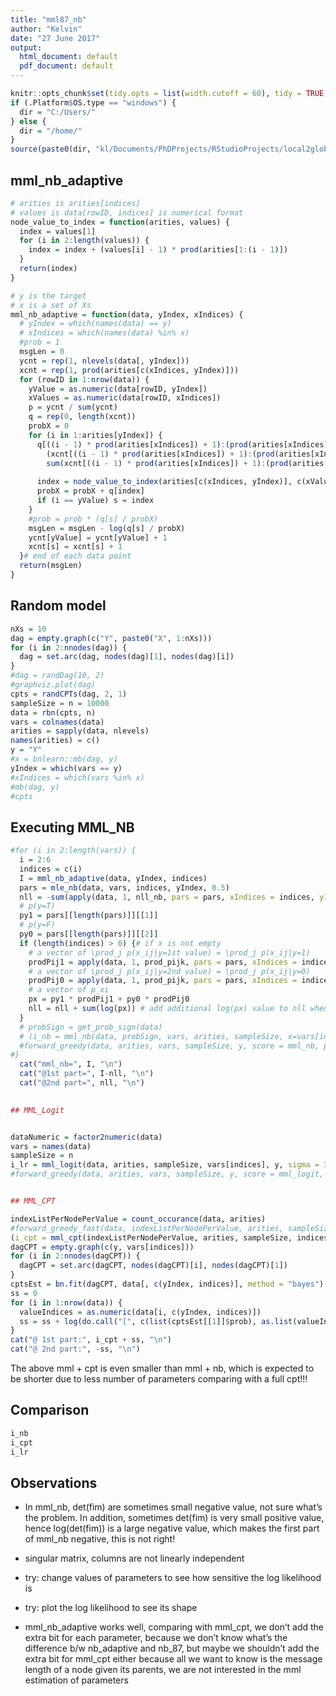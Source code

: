 ```yaml
---
title: "mml87_nb"
author: "Kelvin"
date: "27 June 2017"
output:
  html_document: default
  pdf_document: default
---
```


```r
knitr::opts_chunk$set(tidy.opts = list(width.cutoff = 60), tidy = TRUE, echo = T, eval = T)
if (.Platform$OS.type == "windows") {
  dir = "C:/Users/"
} else {
  dir = "/home/"
}
source(paste0(dir, "kl/Documents/PhDProjects/RStudioProjects/local2global/scripts/load_libraries.R"))
```

## mml_nb_adaptive
```r
# arities is arities[indices]
# values is data[rowID, indices] is numerical format
node_value_to_index = function(arities, values) {
  index = values[1]
  for (i in 2:length(values)) {
    index = index + (values[i] - 1) * prod(arities[1:(i - 1)])
  }
  return(index)
}

# y is the target 
# x is a set of Xs
mml_nb_adaptive = function(data, yIndex, xIndices) {
  # yIndex = which(names(data) == y)
  # xIndices = which(names(data) %in% x)
  #prob = 1
  msgLen = 0
  ycnt = rep(1, nlevels(data[, yIndex]))
  xcnt = rep(1, prod(arities[c(xIndices, yIndex)]))
  for (rowID in 1:nrow(data)) {
    yValue = as.numeric(data[rowID, yIndex])
    xValues = as.numeric(data[rowID, xIndices])
    p = ycnt / sum(ycnt)
    q = rep(0, length(xcnt))
    probX = 0
    for (i in 1:arities[yIndex]) {
      q[((i - 1) * prod(arities[xIndices]) + 1):(prod(arities[xIndices]) * i)] = 
        (xcnt[((i - 1) * prod(arities[xIndices]) + 1):(prod(arities[xIndices]) * i)] / 
        sum(xcnt[((i - 1) * prod(arities[xIndices]) + 1):(prod(arities[xIndices]) * i)])) * p[i]
      
      index = node_value_to_index(arities[c(xIndices, yIndex)], c(xValues, i))
      probX = probX + q[index]
      if (i == yValue) s = index
    }
    #prob = prob * (q[s] / probX)
    msgLen = msgLen - log(q[s] / probX)
    ycnt[yValue] = ycnt[yValue] + 1
    xcnt[s] = xcnt[s] + 1
  }# end of each data point
  return(msgLen)
}
```

## Random model
```r
nXs = 10
dag = empty.graph(c("Y", paste0("X", 1:nXs)))
for (i in 2:nnodes(dag)) {
  dag = set.arc(dag, nodes(dag)[1], nodes(dag)[i])
}
#dag = randDag(10, 2)
#graphviz.plot(dag)
cpts = randCPTs(dag, 2, 1)
sampleSize = n = 10000
data = rbn(cpts, n)
vars = colnames(data)
arities = sapply(data, nlevels)
names(arities) = c()
y = "Y"
#x = bnlearn::mb(dag, y)
yIndex = which(vars == y)
#xIndices = which(vars %in% x)
#mb(dag, y)
#cpts
```

## Executing MML_NB
```r
#for (i in 2:length(vars)) {
  i = 2:6
  indices = c(i)
  I = mml_nb_adaptive(data, yIndex, indices)
  pars = mle_nb(data, vars, indices, yIndex, 0.5)
  nll = -sum(apply(data, 1, nll_nb, pars = pars, xIndices = indices, yIndex = yIndex))
  # p(y=T)
  py1 = pars[[length(pars)]][[1]]
  # p(y=F)
  py0 = pars[[length(pars)]][[2]]
  if (length(indices) > 0) {# if x is not empty
    # a vector of \prod_j p(x_ij|y=1st value) = \prod_j p(x_ij|y=1)
    prodPij1 = apply(data, 1, prod_pijk, pars = pars, xIndices = indices, yValue = 1)
    # a vector of \prod_j p(x_ij|y=2nd value) = \prod_j p(x_ij|y=0)
    prodPij0 = apply(data, 1, prod_pijk, pars = pars, xIndices = indices, yValue = 2)
    # a vector of p_xi 
    px = py1 * prodPij1 + py0 * prodPij0
    nll = nll + sum(log(px)) # add additional log(px) value to nll when x is not empty
  }
  # probSign = get_prob_sign(data)
  # (i_nb = mml_nb(data, probSign, vars, arities, sampleSize, x=vars[indices], y, debug = TRUE))
  #forward_greedy(data, arities, vars, sampleSize, y, score = mml_nb, probSign = probSign, debug = T)
#}
  cat("mml_nb=", I, "\n")
  cat("@1st part=", I-nll, "\n")
  cat("@2nd part=", nll, "\n")
  

## MML_Logit


dataNumeric = factor2numeric(data)
vars = names(data)
sampleSize = n
i_lr = mml_logit(data, arities, sampleSize, vars[indices], y, sigma = 3, debug = T)
#forward_greedy(data, arities, vars, sampleSize, y, score = mml_logit, dataNumeric = dataNumeric, debug = F)


## MML_CPT

indexListPerNodePerValue = count_occurance(data, arities)
#forward_greedy_fast(data, indexListPerNodePerValue, arities, sampleSize, y, base = exp(1), debug = F)
(i_cpt = mml_cpt(indexListPerNodePerValue, arities, sampleSize, indices, yIndex, base = exp(1)))
dagCPT = empty.graph(c(y, vars[indices]))
for (i in 2:nnodes(dagCPT)) {
  dagCPT = set.arc(dagCPT, nodes(dagCPT)[i], nodes(dagCPT)[1])
}
cptsEst = bn.fit(dagCPT, data[, c(yIndex, indices)], method = "bayes")
ss = 0 
for (i in 1:nrow(data)) {
  valueIndices = as.numeric(data[i, c(yIndex, indices)])
  ss = ss + log(do.call("[", c(list(cptsEst[[1]]$prob), as.list(valueIndices))))
}
cat("@ 1st part:", i_cpt + ss, "\n")
cat("@ 2nd part:", -ss, "\n")
```
The above mml + cpt is even smaller than mml + nb, which is expected to be shorter due to less number of parameters comparing with a full cpt!!!

## Comparison
```r
i_nb
i_cpt
i_lr
```

## Observations
* In mml_nb, det(fim) are sometimes small negative value, not sure what's the problem. In addition, sometimes det(fim) is very small positive value, hence log(det(fim)) is a large negative value, which makes the first part of mml_nb negative, this is not right!

* singular matrix, columns are not linearly independent

* try: change values of parameters to see how sensitive the log likelihood is 

* try: plot the log likelihood to see its shape 

* mml_nb_adaptive works well, comparing with mml_cpt, we don't add the extra bit for each parameter, because we don't know what's the difference b/w nb_adaptive and nb_87, but maybe we shouldn't add the extra bit for mml_cpt either because all we want to know is the message length of a node given its parents, we are not interested in the mml estimation of parameters 







